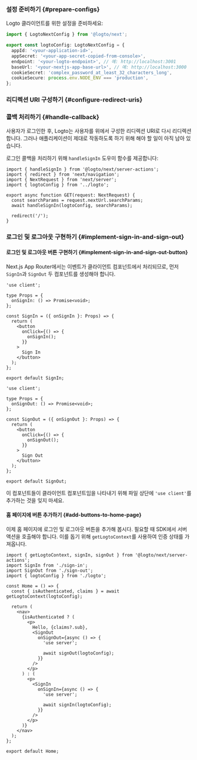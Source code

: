 

### 설정 준비하기 \{#prepare-configs}

Logto 클라이언트를 위한 설정을 준비하세요:

```ts title="app/logto.ts"
import { LogtoNextConfig } from '@logto/next';

export const logtoConfig: LogtoNextConfig = {
  appId: '<your-application-id>',
  appSecret: '<your-app-secret-copied-from-console>',
  endpoint: '<your-logto-endpoint>', // 예: http://localhost:3001
  baseUrl: '<your-nextjs-app-base-url>', // 예: http://localhost:3000
  cookieSecret: 'complex_password_at_least_32_characters_long',
  cookieSecure: process.env.NODE_ENV === 'production',
};
```

### 리디렉션 URI 구성하기 \{#configure-redirect-uris}

<SignInFlowSummary />

<AssumingUrl />

<WebConfigureRedirectUris />

### 콜백 처리하기 \{#handle-callback}

사용자가 로그인한 후, Logto는 사용자를 위에서 구성한 리디렉션 URI로 다시 리디렉션합니다. 그러나 애플리케이션이 제대로 작동하도록 하기 위해 해야 할 일이 아직 남아 있습니다.

로그인 콜백을 처리하기 위해 `handleSignIn` 도우미 함수를 제공합니다:

```tsx title="app/callback/route.ts"
import { handleSignIn } from '@logto/next/server-actions';
import { redirect } from 'next/navigation';
import { NextRequest } from 'next/server';
import { logtoConfig } from '../logto';

export async function GET(request: NextRequest) {
  const searchParams = request.nextUrl.searchParams;
  await handleSignIn(logtoConfig, searchParams);

  redirect('/');
}
```

### 로그인 및 로그아웃 구현하기 \{#implement-sign-in-and-sign-out}

#### 로그인 및 로그아웃 버튼 구현하기 \{#implement-sign-in-and-sign-out-button}

Next.js App Router에서는 이벤트가 클라이언트 컴포넌트에서 처리되므로, 먼저 `SignIn`과 `SignOut` 두 컴포넌트를 생성해야 합니다.

```tsx title="app/sign-in.tsx"
'use client';

type Props = {
  onSignIn: () => Promise<void>;
};

const SignIn = ({ onSignIn }: Props) => {
  return (
    <button
      onClick={() => {
        onSignIn();
      }}
    >
      Sign In
    </button>
  );
};

export default SignIn;
```

```tsx title="app/sign-out.tsx"
'use client';

type Props = {
  onSignOut: () => Promise<void>;
};

const SignOut = ({ onSignOut }: Props) => {
  return (
    <button
      onClick={() => {
        onSignOut();
      }}
    >
      Sign Out
    </button>
  );
};

export default SignOut;
```

이 컴포넌트들이 클라이언트 컴포넌트임을 나타내기 위해 파일 상단에 `'use client'`를 추가하는 것을 잊지 마세요.

#### 홈 페이지에 버튼 추가하기 \{#add-buttons-to-home-page}

<ServerActionsTip />

이제 홈 페이지에 로그인 및 로그아웃 버튼을 추가해 봅시다. 필요할 때 SDK에서 서버 액션을 호출해야 합니다. 이를 돕기 위해 `getLogtoContext`를 사용하여 인증 상태를 가져옵니다.

```tsx title="app/page.tsx"
import { getLogtoContext, signIn, signOut } from '@logto/next/server-actions';
import SignIn from './sign-in';
import SignOut from './sign-out';
import { logtoConfig } from './logto';

const Home = () => {
  const { isAuthenticated, claims } = await getLogtoContext(logtoConfig);

  return (
    <nav>
      {isAuthenticated ? (
        <p>
          Hello, {claims?.sub},
          <SignOut
            onSignOut={async () => {
              'use server';

              await signOut(logtoConfig);
            }}
          />
        </p>
      ) : (
        <p>
          <SignIn
            onSignIn={async () => {
              'use server';

              await signIn(logtoConfig);
            }}
          />
        </p>
      )}
    </nav>
  );
};

export default Home;
```

<Checkpoint />
